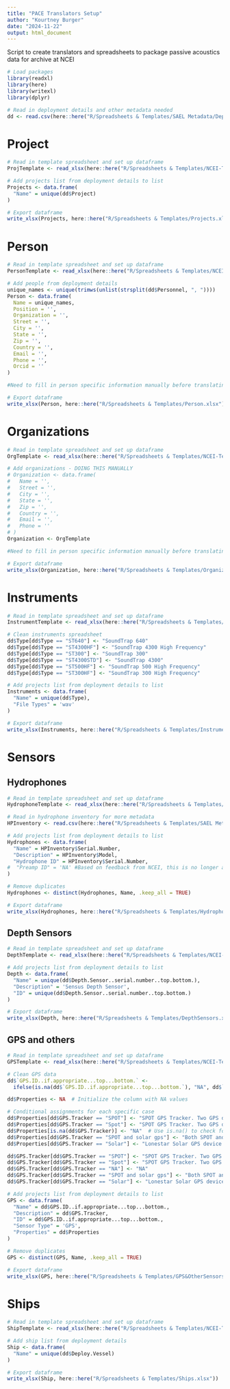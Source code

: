 ```yaml
---
title: "PACE Translators Setup"
author: "Kourtney Burger"
date: "2024-11-22"
output: html_document
---
```


Script to create translators and spreadsheets to package passive acoustics data for archive at NCEI
```r
# Load packages
library(readxl)
library(here)
library(writexl)
library(dplyr)

# Read in deployment details and other metadata needed
dd <- read.csv(here::here("R/Spreadsheets & Templates/SAEL Metadata/Deployment Details - NEW DEPLOYMENT TO SAVE- TEMPLATE TEST.csv"))
```


# Project
```r
# Read in template spreadsheet and set up dataframe
ProjTemplate <- read_xlsx(here::here("R/Spreadsheets & Templates/NCEI-Templates/Project-KB-Template.xlsx"))

# Add projects list from deployment details to list
Projects <- data.frame(
  "Name" = unique(dd$Project)
)

# Export dataframe
write_xlsx(Projects, here::here("R/Spreadsheets & Templates/Projects.xlsx"))
```

# Person
```r
# Read in template spreadsheet and set up dataframe
PersonTemplate <- read_xlsx(here::here("R/Spreadsheets & Templates/NCEI-Templates/Person-KB-Template.xlsx"))

# Add people from deployment details
unique_names <- unique(trimws(unlist(strsplit(dd$Personnel, ", "))))
Person <- data.frame(
  Name = unique_names,
  Position = '', 
  Organization = '',
  Street = '',
  City = '',
  State = '',
  Zip = '',
  Country = '',
  Email = '',
  Phone = '',
  Orcid = ''
)

#Need to fill in person specific information manually before translating this metadata to PACE

# Export dataframe
write_xlsx(Person, here::here("R/Spreadsheets & Templates/Person.xlsx"))
```

# Organizations
```r
# Read in template spreadsheet and set up dataframe
OrgTemplate <- read_xlsx(here::here("R/Spreadsheets & Templates/NCEI-Templates/Organization-KB-Template.xlsx"))

# Add organizations - DOING THIS MANUALLY
# Organization <- data.frame(
#   Name = '',
#   Street = '',
#   City = '',
#   State = '',
#   Zip = '',
#   Country = '',
#   Email = '',
#   Phone = ''
# )
Organization <- OrgTemplate

#Need to fill in person specific information manually before translating this metadata to PACE

# Export dataframe
write_xlsx(Organization, here::here("R/Spreadsheets & Templates/Organization.xlsx"))
```

# Instruments
```r
# Read in template spreadsheet and set up dataframe
InstrumentTemplate <- read_xlsx(here::here("R/Spreadsheets & Templates/NCEI-Templates/Instrument-KB-Template.xlsx"))

# Clean instruments spreadsheet
dd$Type[dd$Type == "ST640"] <- "SoundTrap 640"
dd$Type[dd$Type == "ST4300HF"] <- "SoundTrap 4300 High Frequency"
dd$Type[dd$Type == "ST300"] <- "SoundTrap 300"
dd$Type[dd$Type == "ST4300STD"] <- "SoundTrap 4300"
dd$Type[dd$Type == "ST500HF"] <- "SoundTrap 500 High Frequency"
dd$Type[dd$Type == "ST300HF"] <- "SoundTrap 300 High Frequency"

# Add projects list from deployment details to list
Instruments <- data.frame(
  "Name" = unique(dd$Type),
  "File Types" = 'wav'
)

# Export dataframe
write_xlsx(Instruments, here::here("R/Spreadsheets & Templates/Instruments.xlsx"))
```

# Sensors
## Hydrophones
```r
# Read in template spreadsheet and set up dataframe
HydrophoneTemplate <- read_xlsx(here::here("R/Spreadsheets & Templates/NCEI-Templates/Hydrophone-Sensor-KB-Template.xlsx"))

# Read in hydrophone inventory for more metadata
HPInventory <- read.csv(here::here("R/Spreadsheets & Templates/SAEL Metadata/Inventory - Hydrophones.csv"))

# Add projects list from deployment details to list
Hydrophones <- data.frame(
  "Name" = HPInventory$Serial.Number,
  "Description" = HPInventory$Model,
  "Hydrophone ID" = HPInventory$Serial.Number,
#  "Preamp ID" = 'NA' #Based on feedback from NCEI, this is no longer a required field and not applicable to our sensors. If using HTI hydrophones, the preamp is built into the system and it is taken into account when calculating the sensitivity
)

# Remove duplicates
Hydrophones <- distinct(Hydrophones, Name, .keep_all = TRUE)

# Export dataframe
write_xlsx(Hydrophones, here::here("R/Spreadsheets & Templates/Hydrophones.xlsx"))
```

## Depth Sensors
```r
# Read in template spreadsheet and set up dataframe
DepthTemplate <- read_xlsx(here::here("R/Spreadsheets & Templates/NCEI-Templates/Depth-Sensor-KB-Template.xlsx"))

# Add projects list from deployment details to list
Depth <- data.frame(
  "Name" = unique(dd$Depth.Sensor..serial.number..top.bottom.),
  "Description" = 'Sensus Depth Sensor',
  "ID" = unique(dd$Depth.Sensor..serial.number..top.bottom.)
)

# Export dataframe
write_xlsx(Depth, here::here("R/Spreadsheets & Templates/DepthSensors.xlsx"))
```

## GPS and others
```r
# Read in template spreadsheet and set up dataframe
GPSTemplate <- read_xlsx(here::here("R/Spreadsheets & Templates/NCEI-Templates/GPS-other-Sensor-KB-Template.xlsx"))

# Clean GPS data
dd$`GPS.ID..if.appropriate...top...bottom.` <- 
  ifelse(is.na(dd$`GPS.ID..if.appropriate...top...bottom.`), "NA", dd$`GPS.ID..if.appropriate...top...bottom.`)

dd$Properties <- NA  # Initialize the column with NA values

# Conditional assignments for each specific case
dd$Properties[dd$GPS.Tracker == "SPOT"] <- "SPOT GPS Tracker. Two GPS devices were used in case one failed. The GPS data from both devices has been cleaned and combined into one trackline."
dd$Properties[dd$GPS.Tracker == "Spot"] <- "SPOT GPS Tracker. Two GPS devices were used in case one failed. The GPS data from both devices has been cleaned and combined into one trackline."
dd$Properties[is.na(dd$GPS.Tracker)] <- "NA"  # Use is.na() to check for missing values
dd$Properties[dd$GPS.Tracker == "SPOT and solar gps"] <- "Both SPOT and Lonestar Solar GPS were attached to this deployment. GPS data from all devices were cleaned and combined into one trackline."
dd$Properties[dd$GPS.Tracker == "Solar"] <- "Lonestar Solar GPS device."

dd$GPS.Tracker[dd$GPS.Tracker == "SPOT"] <- "SPOT GPS Tracker. Two GPS devices were used in case one failed. The GPS data from both devices has been cleaned and combined into one trackline."
dd$GPS.Tracker[dd$GPS.Tracker == "Spot"] <- "SPOT GPS Tracker. Two GPS devices were used in case one failed. The GPS data from both devices has been cleaned and combined into one trackline."
dd$GPS.Tracker[dd$GPS.Tracker == "NA"] <- "NA"
dd$GPS.Tracker[dd$GPS.Tracker == "SPOT and solar gps"] <- "Both SPOT and Lonestar Solar GPS were attached to this deployment. GPS data from all devices were cleaned and combined into one trackline."
dd$GPS.Tracker[dd$GPS.Tracker == "Solar"] <- "Lonestar Solar GPS device."

# Add projects list from deployment details to list
GPS <- data.frame(
  "Name" = dd$GPS.ID..if.appropriate...top...bottom.,
  "Description" = dd$GPS.Tracker,
  "ID" = dd$GPS.ID..if.appropriate...top...bottom.,
  "Sensor Type" = 'GPS',
  "Properties" = dd$Properties
)

# Remove duplicates
GPS <- distinct(GPS, Name, .keep_all = TRUE)

# Export dataframe
write_xlsx(GPS, here::here("R/Spreadsheets & Templates/GPS&OtherSensors.xlsx"))
```


# Ships
```r
# Read in template spreadsheet and set up dataframe
ShipTemplate <- read_xlsx(here::here("R/Spreadsheets & Templates/NCEI-Templates/Ship-KB-Template.xlsx"))

# Add ship list from deployment details
Ship <- data.frame(
  "Name" = unique(dd$Deploy.Vessel)
)

# Export dataframe
write_xlsx(Ship, here::here("R/Spreadsheets & Templates/Ships.xlsx"))
```
